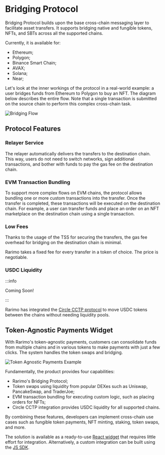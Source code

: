 ---
---

# Bridging Protocol

Bridging Protocol builds upon the base cross-chain messaging layer to facilitate asset transfers. It supports bridging native and fungible tokens, NFTs, and SBTs across all the supported chains.

Currently, it is available for:
- Ethereum;
- Polygon;
- Binance Smart Chain;
- AVAX;
- Solana;
- Near;

Let's look at the inner workings of the protocol in a real-world example: a user bridges funds from Ethereum to Polygon to buy an NFT. The diagram below describes the entire flow. Note that a single transaction is submitted on the source chain to perform this complex cross-chain task.

![Bridging Flow](/img/bridging-flow.png)

## Protocol Features

### Relayer Service

The relayer automatically delivers the transfers to the destination chain. This way, users do not need to switch networks, sign additional transactions, and bother with funds to pay the gas fee on the destination chain.

### EVM Transaction Bundling

To support more complex flows on EVM chains, the protocol allows bundling one or more custom transactions into the transfer. Once the transfer is completed, these transactions will be executed on the destination chain. For example, a user can transfer funds and place an order on an NFT marketplace on the destination chain using a single transaction.

### Low Fees

Thanks to the usage of the TSS for securing the transfers, the gas fee overhead for bridging on the destination chain is minimal.

<!-- TODO: add figures -->

Rarimo takes a fixed fee for every transfer in a token of choice. The price is negotiable.

### USDC Liquidity

:::info

Coming Soon!

:::

Rarimo has integrated the [Circle CCTP protocol](https://www.circle.com/en/cross-chain-transfer-protocol) to move USDC tokens between the chains without needing liquidity pools.

##  Token-Agnostic Payments Widget

With Rarimo's token-agnostic payments, customers can consolidate funds from multiple chains and in various tokens to make payments with just a few clicks. The system handles the token swaps and bridging.

![Token Agnostic Payments Example](/img/token-agnostic-receipt.png)

Fundamentally, the product provides four capabilities:

- Rarimo's Bridging Protocol;
- Token swaps using liquidity from popular DEXes such as Uniswap, PancakeSwap, and TraderJoe;
- EVM transaction bundling for executing custom logic, such as placing orders for NFTs;
- Circle CCTP integration provides USDC liquidity for all supported chains.

By combining these features, developers can implement cross-chain use cases such as fungible token payments, NFT minting, staking, token swaps, and more.

The solution is available as a ready-to-use [React widget](/reference/sdk/packages-bridge#@rarimo/react-nft-checkout) that requires little effort for integration. Alternatively, a custom integration can be built using the [JS SDK](/reference/sdk/packages-bridge#@rarimo/nft-checkout).
